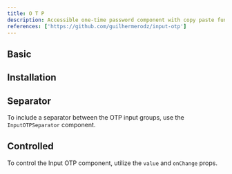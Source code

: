 ```yaml
---
title: O T P
description: Accessible one-time password component with copy paste functionality.
references: ['https://github.com/guilhermerodz/input-otp']
---
```


## Basic
<Demo center component='forms/otp/otp-demo' />

## Installation

<Install component='otp' />

## Separator

To include a separator between the OTP input groups, use the `InputOTPSeparator` component.

<Demo center component='forms/otp/otp-separator-demo' />

## Controlled

To control the Input OTP component, utilize the `value` and `onChange` props.

<Demo center component='forms/otp/otp-controlled-demo' />
